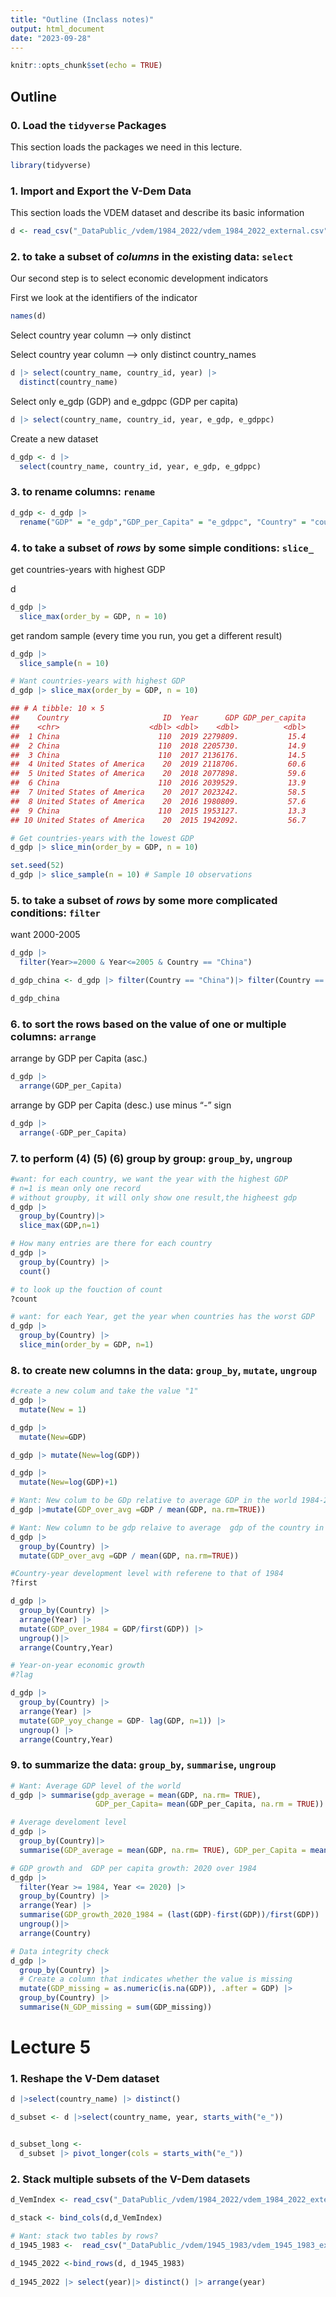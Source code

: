 ```yaml
---
title: "Outline (Inclass notes)"
output: html_document
date: "2023-09-28"
---
```


```r
knitr::opts_chunk$set(echo = TRUE)
```

## Outline

### 0. Load the `tidyverse` Packages

This section loads the packages we need in this lecture.

```r
library(tidyverse)
```

### 1. Import and Export the V-Dem Data

This section loads the VDEM dataset and describe its basic information

```r
d <- read_csv("_DataPublic_/vdem/1984_2022/vdem_1984_2022_external.csv")
```

### 2. to take a subset of *columns* in the existing data: `select`

Our second step is to select economic development indicators

First we look at the identifiers of the indicator

```r
names(d)
```

Select country year column --\> only distinct

Select country year column --\> only distinct country_names

```r
d |> select(country_name, country_id, year) |>
  distinct(country_name)
```

Select only e_gdp (GDP) and e_gdppc (GDP per capita)

```r
d |> select(country_name, country_id, year, e_gdp, e_gdppc)
```

Create a new dataset

```r
d_gdp <- d |>
  select(country_name, country_id, year, e_gdp, e_gdppc)
```

### 3. to rename columns: `rename`

```r
d_gdp <- d_gdp |>
  rename("GDP" = "e_gdp","GDP_per_Capita" = "e_gdppc", "Country" = "country_name", "ID" = "country_id", "Year" = "year")
```

### 4. to take a subset of *rows* by some simple conditions: `slice_`

get countries-years with highest GDP

d

```r
d_gdp |>
  slice_max(order_by = GDP, n = 10)
```

get random sample (every time you run, you get a different result)

```r
d_gdp |>
  slice_sample(n = 10)

```

```r
# Want countries-years with highest GDP
d_gdp |> slice_max(order_by = GDP, n = 10)

## # A tibble: 10 × 5
##    Country                     ID  Year      GDP GDP_per_capita
##    <chr>                    <dbl> <dbl>    <dbl>          <dbl>
##  1 China                      110  2019 2279809.           15.4
##  2 China                      110  2018 2205730.           14.9
##  3 China                      110  2017 2136176.           14.5
##  4 United States of America    20  2019 2118706.           60.6
##  5 United States of America    20  2018 2077898.           59.6
##  6 China                      110  2016 2039529.           13.9
##  7 United States of America    20  2017 2023242.           58.5
##  8 United States of America    20  2016 1980809.           57.6
##  9 China                      110  2015 1953127.           13.3
## 10 United States of America    20  2015 1942092.           56.7
```

```r
# Get countries-years with the lowest GDP
d_gdp |> slice_min(order_by = GDP, n = 10)
```

```r
set.seed(52)
d_gdp |> slice_sample(n = 10) # Sample 10 observations
```

### 5. to take a subset of *rows* by some more complicated conditions: `filter`

want 2000-2005

```r
d_gdp |>
  filter(Year>=2000 & Year<=2005 & Country == "China")
```

```r
d_gdp_china <- d_gdp |> filter(Country == "China")|> filter(Country == "China")
```

```r
d_gdp_china
```

### 6. to sort the rows based on the value of one or multiple columns: `arrange`

arrange by GDP per Capita (asc.)

```r
d_gdp |>
  arrange(GDP_per_Capita)
```

arrange by GDP per Capita (desc.) use minus "-" sign

```r
d_gdp |>
  arrange(-GDP_per_Capita)
```

### 7. to perform (4) (5) (6) group by group: `group_by`, `ungroup`

```r
#want: for each country, we want the year with the highest GDP
# n=1 is mean only one record
# without groupby, it will only show one result,the higheest gdp
d_gdp |> 
  group_by(Country)|>
  slice_max(GDP,n=1)
```

```r
# How many entries are there for each country
d_gdp |>
  group_by(Country) |>
  count()
```

```r
# to look up the fouction of count
?count
```

```r
# want: for each Year, get the year when countries has the worst GDP
d_gdp |>
  group_by(Country) |>
  slice_min(order_by = GDP, n=1)
```

### 8. to create new columns in the data: `group_by`, `mutate`, `ungroup`

```r
#create a new colum and take the value "1"
d_gdp |>
  mutate(New = 1)

d_gdp |>
  mutate(New=GDP)

d_gdp |> mutate(New=log(GDP))

d_gdp |>
  mutate(New=log(GDP)+1)

# Want: New colum to be GDp relative to average GDP in the world 1984-2022
d_gdp |>mutate(GDP_over_avg =GDP / mean(GDP, na.rm=TRUE))

# Want: New column to be gdp relaive to average  gdp of the country in the world 1984-2022
d_gdp |>
  group_by(Country) |>
  mutate(GDP_over_avg =GDP / mean(GDP, na.rm=TRUE))
```

```r
#Country-year development level with referene to that of 1984
?first
```

```r
d_gdp |>
  group_by(Country) |>
  arrange(Year) |>
  mutate(GDP_over_1984 = GDP/first(GDP)) |>
  ungroup()|>
  arrange(Country,Year)
```

```r
# Year-on-year economic growth
#?lag

d_gdp |>
  group_by(Country) |>
  arrange(Year) |>
  mutate(GDP_yoy_change = GDP- lag(GDP, n=1)) |>
  ungroup() |>
  arrange(Country,Year)
```

### 9. to summarize the data: `group_by`, `summarise`, `ungroup`

```r
# Want: Average GDP level of the world
d_gdp |> summarise(gdp_average = mean(GDP, na.rm= TRUE),
                   GDP_per_Capita= mean(GDP_per_Capita, na.rm = TRUE))
```

```r
# Average develoment level
d_gdp |>
  group_by(Country)|>
  summarise(GDP_average = mean(GDP, na.rm= TRUE), GDP_per_Capita = mean(GDP_per_Capita, na.rm=TRUE))
```

```r
# GDP growth and  GDP per capita growth: 2020 over 1984
d_gdp |>
  filter(Year >= 1984, Year <= 2020) |>
  group_by(Country) |>
  arrange(Year) |>
  summarise(GDP_growth_2020_1984 = (last(GDP)-first(GDP))/first(GDP)) |>
  ungroup()|>
  arrange(Country)
```

```r
# Data integrity check
d_gdp |>
  group_by(Country) |>
  # Create a column that indicates whether the value is missing
  mutate(GDP_missing = as.numeric(is.na(GDP)), .after = GDP) |>
  group_by(Country) |>
  summarise(N_GDP_missing = sum(GDP_missing))
```

#### 

# Lecture 5

### 1. Reshape the V-Dem dataset

```r
d |>select(country_name) |> distinct()

d_subset <- d |>select(country_name, year, starts_with("e_"))


d_subset_long <- 
  d_subset |> pivot_longer(cols = starts_with("e_"))
```

### 2. Stack multiple subsets of the V-Dem datasets

```r
d_VemIndex <- read_csv("_DataPublic_/vdem/1984_2022/vdem_1984_2022_external.csv")
```

```r
d_stack <- bind_cols(d,d_VemIndex)
```

```r
# Want: stack two tables by rows?
d_1945_1983 <-  read_csv("_DataPublic_/vdem/1945_1983/vdem_1945_1983_external.csv")
```

```r
d_1945_2022 <-bind_rows(d, d_1945_1983)
  
d_1945_2022 |> select(year)|> distinct() |> arrange(year)
```
